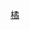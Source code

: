 {{Routemap
| title = 臺中機場捷運
| title-bg = {{臺中捷運色彩|橘}}
| title-color = white
| text-width = 0,30,80
| collapsible = no
| inline = <includeonly>yes</includeonly>
| map =
uexhKDSTa~~ ~~301 [[臺中國際機場站|臺中國際機場]]
uexhBHF~~ ~~302 [[公明站|公明]]
uexhBHF~~ ~~303 [[清泉站 (臺中捷運)|清泉]]
uexhBHF~~ ~~304 [[埔子墘站|埔子墘]]
uexhBHF~~ ~~305 [[科雅站|科雅]]
hCONTgq\hSTRq\uxmhKRZho\hSTRq\hCONTfq~~ ~~ ~~ ~~{{rmr|L=L|R=R|[[台灣高速鐵路]]}}
uexhBHF~~ ~~306 [[大雅站|大雅]]
uexhBHF~~ ~~307 [[四塊厝站|四塊厝]]
uexhtSTRa
uextSKRZ-A~~ ~~ ~~ ~~[[中山高速公路]]
uextSKRZ-A~~ ~~ ~~ ~~[[臺74線]]
uextBHF~~ ~~308 [[水湳轉運中心站|水湳轉運中心]]
uextBHF~~ ~~309 [[水湳經貿園區站|水湳經貿園區]]
uextBHF~~ ~~310 [[陳平站|陳平]]
uexhCONTgq\uexhBHFq!~HUB2\uextKRZh!~HUBc3\uexhSTRq\uexhCONTfq~~ ~~107 文心中清~~ ~~{{rmr|L=L|R=R|[[臺中捷運綠線|綠線]]}}
HUBc1\uextBHF!~HUB4\~~ ~~311 [[文心中清站|文心中清]]
uextBHF~~ ~~312 [[賴厝站|賴厝]]
uextBHF~~ ~~313 [[邱厝站|邱厝]]
WASSERq\uextKRZW\WASSERq~~ ~~ ~~ ~~[[柳川]]
uextBHF~~ ~~314 [[新民高中站|新民高中]]
uextBHF~~ ~~315 [[一中商圈站|一中商圈]]
\\uextBHF!~HUB2\HUBc3\hCONTg~~ ~~316 [[臺中車站 (台中捷運)|台中車站]]~~ ~~{{rmr|R=U|[[臺灣鐵路管理局|臺鐵]][[臺中線]]|[[精武車站|精武]]}}
\uextCONTgq\uextSTRq\uextKRZt!~HUBc1\uextBHFq!~HUB2+4\emhKRZt!~HUBc3\uextCONTfq~~ ~~217 台中車站~~ ~~{{rmr|L=L|R=R|[[臺中捷運藍線|藍線]]}}
\\uextSTR\HUBc1\hBHF!~HUB4~~ ~~[[臺中車站]]
\\uextBHF\\hCONTf~~ ~~317 [[林氏宗祠站|林氏宗祠]]~~ ~~{{rmr|R=D|[[臺灣鐵路管理局|臺鐵]][[臺中線]]|[[五權車站|五權]]}}
uextBHF~~ ~~318 [[中興大學站|中興大學]]
uexhtSTRe
uexhBHF~~ ~~319 [[仁愛醫院站(台中捷運)|仁愛醫院]]
uexhBHF~~ ~~320 [[大里站(台中捷運)|大里]]
uexhBHF~~ ~~321 [[大里運動公園站|大里運動公園]]
uexhBHF~~ ~~322 [[仁化站|仁化]]
uexhBHF~~ ~~323 [[軟體園區站(台中捷運)|軟體園區]]
uexhBHF~~ ~~324 [[吉峰站(台中捷運)|吉峰]]
uexhBHF~~ ~~325 [[霧峰站|霧峰]]
uexhKBHFe~~ ~~326 [[民主議政園區站|民主議政園區]]
|bottom={{navbar|台中捷運RDT/機場線}}
}}
<noinclude>
{{Rdt intro|[[臺中機場捷運]]}}

[[Category:臺中捷運RDT|橘]]
</noinclude>